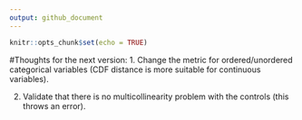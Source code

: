 ```yaml
---
output: github_document
---
```


```r
knitr::opts_chunk$set(echo = TRUE)
```

#Thoughts for the next version:
1. Change the metric for ordered/unordered categorical variables (CDF distance is more suitable for continuous variables).

2. Validate that there is no multicollinearity problem with the controls (this throws an error).


